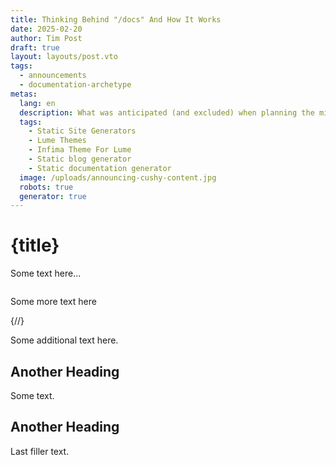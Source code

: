 ```yaml
---
title: Thinking Behind "/docs" And How It Works
date: 2025-02-20
author: Tim Post
draft: true
layout: layouts/post.vto
tags:
  - announcements
  - documentation-archetype
metas:
  lang: en
  description: What was anticipated (and excluded) when planning the micro-docs feature for Cushy Content.
  tags:
    - Static Site Generators
    - Lume Themes
    - Infima Theme For Lume
    - Static blog generator
    - Static documentation generator
  image: /uploads/announcing-cushy-content.jpg
  robots: true
  generator: true
---
```


# {title}

Some text here...

<img class="blog_image" src="/uploads/announcing-cushy-content.jpg" alt="" title="" />

Some more text here

{/*<!--more-->*/}

Some additional text here.

## Another Heading

Some text.

## Another Heading

Last filler text.
